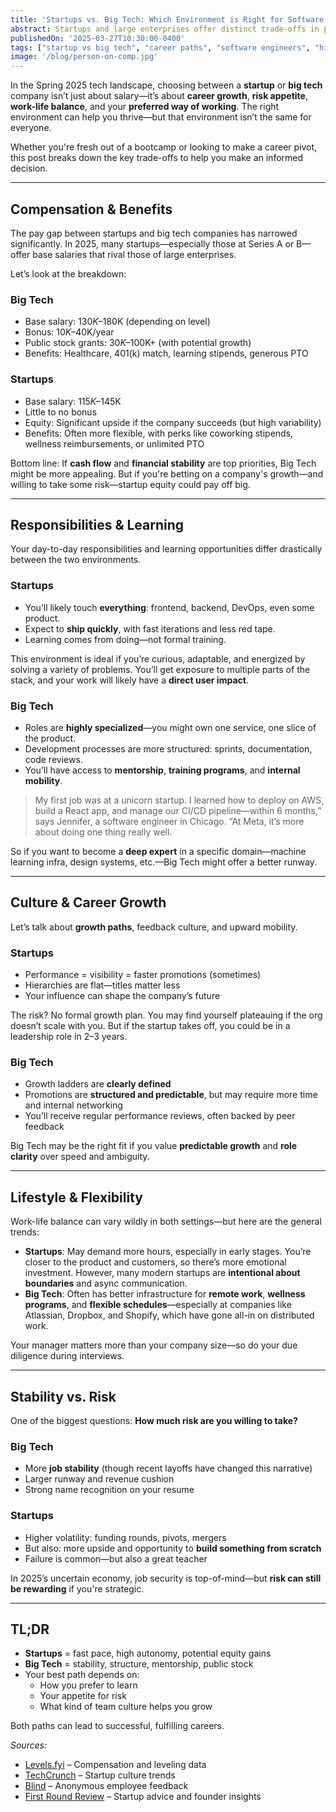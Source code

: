 ```yaml
---
title: 'Startups vs. Big Tech: Which Environment is Right for Software Engineers in 2025?'
abstract: Startups and large enterprises offer distinct trade-offs in pay, culture, and career growth. Explore what makes each path unique for engineers in 2025—and how to choose the one that fits your goals.
publishedOn: '2025-03-27T10:30:00-0400'
tags: ["startup vs big tech", "career paths", "software engineers", "hidden"]
image: '/blog/person-on-comp.jpg'
---
```


In the Spring 2025 tech landscape, choosing between a **startup** or **big tech** company isn’t just about salary—it’s about **career growth**, **risk appetite**, **work-life balance**, and your **preferred way of working**. The right environment can help you thrive—but that environment isn’t the same for everyone.

Whether you're fresh out of a bootcamp or looking to make a career pivot, this post breaks down the key trade-offs to help you make an informed decision.

---

## Compensation & Benefits

The pay gap between startups and big tech companies has narrowed significantly. In 2025, many startups—especially those at Series A or B—offer base salaries that rival those of large enterprises.

Let’s look at the breakdown:

### **Big Tech**

- Base salary: $130K–$180K (depending on level)
- Bonus: $10K–$40K/year
- Public stock grants: $30K–$100K+ (with potential growth)
- Benefits: Healthcare, 401(k) match, learning stipends, generous PTO

### **Startups**

- Base salary: $115K–$145K
- Little to no bonus
- Equity: Significant upside if the company succeeds (but high variability)
- Benefits: Often more flexible, with perks like coworking stipends, wellness reimbursements, or unlimited PTO

Bottom line: If **cash flow** and **financial stability** are top priorities, Big Tech might be more appealing. But if you're betting on a company's growth—and willing to take some risk—startup equity could pay off big.

---

## Responsibilities & Learning

Your day-to-day responsibilities and learning opportunities differ drastically between the two environments.

### **Startups**

- You’ll likely touch **everything**: frontend, backend, DevOps, even some product.
- Expect to **ship quickly**, with fast iterations and less red tape.
- Learning comes from doing—not formal training.

This environment is ideal if you’re curious, adaptable, and energized by solving a variety of problems. You’ll get exposure to multiple parts of the stack, and your work will likely have a **direct user impact**.

### **Big Tech**

- Roles are **highly specialized**—you might own one service, one slice of the product.
- Development processes are more structured: sprints, documentation, code reviews.
- You’ll have access to **mentorship**, **training programs**, and **internal mobility**.

> My first job was at a unicorn startup. I learned how to deploy on AWS, build a React app, and manage our CI/CD pipeline—within 6 months,” says Jennifer, a software engineer in Chicago. “At Meta, it’s more about doing one thing really well.

So if you want to become a **deep expert** in a specific domain—machine learning infra, design systems, etc.—Big Tech might offer a better runway.

---

## Culture & Career Growth

Let’s talk about **growth paths**, feedback culture, and upward mobility.

### **Startups**

- Performance = visibility = faster promotions (sometimes)
- Hierarchies are flat—titles matter less
- Your influence can shape the company’s future

The risk? No formal growth plan. You may find yourself plateauing if the org doesn’t scale with you. But if the startup takes off, you could be in a leadership role in 2–3 years.

### **Big Tech**

- Growth ladders are **clearly defined**
- Promotions are **structured and predictable**, but may require more time and internal networking
- You’ll receive regular performance reviews, often backed by peer feedback

Big Tech may be the right fit if you value **predictable growth** and **role clarity** over speed and ambiguity.

---

## Lifestyle & Flexibility

Work-life balance can vary wildly in both settings—but here are the general trends:

- **Startups**: May demand more hours, especially in early stages. You’re closer to the product and customers, so there’s more emotional investment. However, many modern startups are **intentional about boundaries** and async communication.
- **Big Tech**: Often has better infrastructure for **remote work**, **wellness programs**, and **flexible schedules**—especially at companies like Atlassian, Dropbox, and Shopify, which have gone all-in on distributed work.

Your manager matters more than your company size—so do your due diligence during interviews.

---

## Stability vs. Risk

One of the biggest questions: **How much risk are you willing to take?**

### **Big Tech**

- More **job stability** (though recent layoffs have changed this narrative)
- Larger runway and revenue cushion
- Strong name recognition on your resume

### **Startups**

- Higher volatility: funding rounds, pivots, mergers
- But also: more upside and opportunity to **build something from scratch**
- Failure is common—but also a great teacher

In 2025’s uncertain economy, job security is top-of-mind—but **risk can still be rewarding** if you're strategic.

---

## TL;DR

- **Startups** = fast pace, high autonomy, potential equity gains  
- **Big Tech** = stability, structure, mentorship, public stock  
- Your best path depends on:
  - How you prefer to learn
  - Your appetite for risk
  - What kind of team culture helps you grow

Both paths can lead to successful, fulfilling careers.


*Sources:*

- [Levels.fyi](https://www.levels.fyi/) – Compensation and leveling data  
- [TechCrunch](https://techcrunch.com/) – Startup culture trends  
- [Blind](https://www.teamblind.com/) – Anonymous employee feedback  
- [First Round Review](https://review.firstround.com/) – Startup advice and founder insights  
